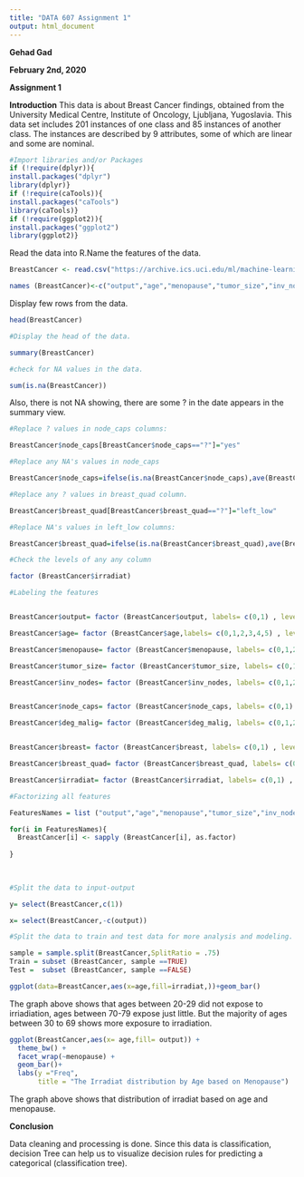 ---
title: "DATA 607 Assignment 1"
output: html_document
---

**Gehad Gad**

**February 2nd, 2020**

**Assignment 1**


**Introduction**
This data is about Breast Cancer findings, obtained from the University Medical Centre, Institute of Oncology, Ljubljana, Yugoslavia. 
This data set includes 201 instances of one class and 85 instances of another class. The instances are described by 9 attributes, some of which are linear and some are nominal. 


```{r}
#Import libraries and/or Packages
if (!require(dplyr)){
install.packages("dplyr")
library(dplyr)}
if (!require(caTools)){
install.packages("caTools")
library(caTools)}
if (!require(ggplot2)){
install.packages("ggplot2")
library(ggplot2)}

```


Read the data into R.Name the features of the data.

```{r}

BreastCancer <- read.csv("https://archive.ics.uci.edu/ml/machine-learning-databases/breast-cancer/breast-cancer.data", header=FALSE)

names (BreastCancer)<-c("output","age","menopause","tumor_size","inv_nodes","node_caps", "deg_malig","breast","breast_quad","irradiat")

```


Display few rows from the data.

```{r}
head(BreastCancer)
```

```{r}
#Display the head of the data.

summary(BreastCancer)
```


```{r}
#check for NA values in the data.

sum(is.na(BreastCancer))
```
Also, there is not NA showing, there are some ? in the date appears in the summary view.


```{r}
#Replace ? values in node_caps columns:

BreastCancer$node_caps[BreastCancer$node_caps=="?"]="yes"

```


```{r}
#Replace any NA's values in node_caps

BreastCancer$node_caps=ifelse(is.na(BreastCancer$node_caps),ave(BreastCancer$node_caps,FUN=function(x)"no"),BreastCancer$node_caps)
```


```{r}
#Replace any ? values in breast_quad column.

BreastCancer$breast_quad[BreastCancer$breast_quad=="?"]="left_low"
```


```{r}
#Replace NA's values in left_low columns:

BreastCancer$breast_quad=ifelse(is.na(BreastCancer$breast_quad),ave(BreastCancer$breast_quad,FUN=function(x)"left_low"),BreastCancer$breast_quad)
```

```{r}
#Check the levels of any any column

factor (BreastCancer$irradiat)
```


```{r}
#Labeling the features


BreastCancer$output= factor (BreastCancer$output, labels= c(0,1) , levels= c("no-recurrence-events", "recurrence-events"))

BreastCancer$age= factor (BreastCancer$age,labels= c(0,1,2,3,4,5) , levels= c("20-29","30-39","40-49","50-59","60-69","70-79")) 

BreastCancer$menopause= factor (BreastCancer$menopause, labels= c(0,1,2) , levels= c("premeno","ge40","lt40")) 

BreastCancer$tumor_size= factor (BreastCancer$tumor_size, labels= c(0,1,2,3,4,5,6,7,8,9,10) , levels= c("0-4", "10-14", "15-19", "20-24","25-29", "30-34", "35-39","40-44","45-49","5-9","50-54")) 

BreastCancer$inv_nodes= factor (BreastCancer$inv_nodes, labels= c(0,1,2,3,4,5,6) , levels= c("0-2", "12-14", "15-17", "24-26", "3-5", "6-8", "9-11"))


BreastCancer$node_caps= factor (BreastCancer$node_caps, labels= c(0,1) , levels= c("2", "3"))

BreastCancer$deg_malig= factor (BreastCancer$deg_malig, labels= c(0,1,2) , levels= c("1", "2", "3"))


BreastCancer$breast= factor (BreastCancer$breast, labels= c(0,1) , levels= c("left", "right")) 

BreastCancer$breast_quad= factor (BreastCancer$breast_quad, labels= c(0,1,2,3,4) , levels= c("2", "3", "4", "5", "6")) 

BreastCancer$irradiat= factor (BreastCancer$irradiat, labels= c(0,1) , levels= c("yes", "no")) 

```

```{r}

#Factorizing all features

FeaturesNames = list ("output","age","menopause","tumor_size","inv_nodes","node_caps", "deg_malig","breast","breast_quad","irradiat")

for(i in FeaturesNames){
  BreastCancer[i] <- sapply (BreastCancer[i], as.factor)
  
}
  
  
```


```{r}
#Split the data to input-output

y= select(BreastCancer,c(1))

x= select(BreastCancer,-c(output))

```


```{r}
#Split the data to train and test data for more analysis and modeling.

sample = sample.split(BreastCancer,SplitRatio = .75)
Train = subset (BreastCancer, sample ==TRUE) 
Test =  subset (BreastCancer, sample ==FALSE)

```



```{r}
ggplot(data=BreastCancer,aes(x=age,fill=irradiat,))+geom_bar()
```

The graph above shows that ages between 20-29 did not expose to irriadiation, ages between 70-79 expose just little. But the majority of ages between 30 to 69 shows more exposure to irradiation. 


```{r}
ggplot(BreastCancer,aes(x= age,fill= output)) +
  theme_bw() +
  facet_wrap(~menopause) +
  geom_bar()+
  labs(y ="Freq",
       title = "The Irradiat distribution by Age based on Menopause")

```

The graph above shows that distribution of irradiat based on age and menopause.



**Conclusion**

Data cleaning and processing is done. Since this data is classification, decision Tree can help us to visualize decision rules for predicting a categorical (classification tree).


